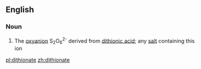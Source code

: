 ==English==

===Noun===
{{wikipedia}}
{{en-noun}}

# {{label|en|inorganic chemistry}} The [[oxyanion]] S<sub>2</sub>O<sub>6</sub><sup>2-</sup> derived from [[dithionic acid]]; any [[salt]] containing this ion

[[pl:dithionate]]
[[zh:dithionate]]
